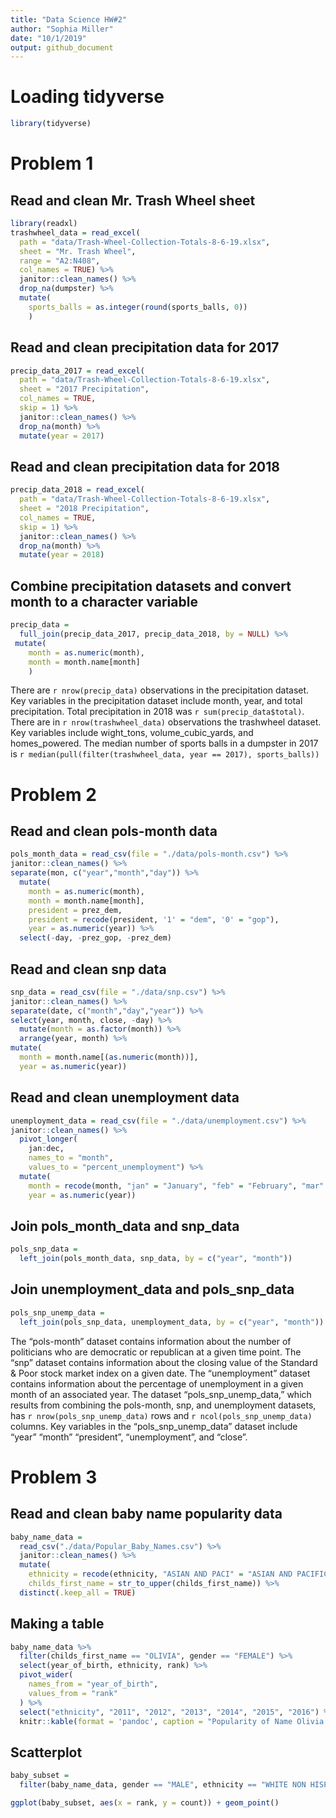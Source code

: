 ```yaml
---
title: "Data Science HW#2"
author: "Sophia Miller"
date: "10/1/2019"
output: github_document
---
```


# Loading tidyverse
```r
library(tidyverse)
```

# Problem 1
## Read and clean Mr. Trash Wheel sheet

```r
library(readxl)
trashwheel_data = read_excel(
  path = "data/Trash-Wheel-Collection-Totals-8-6-19.xlsx",
  sheet = "Mr. Trash Wheel",
  range = "A2:N408",
  col_names = TRUE) %>%
  janitor::clean_names() %>%
  drop_na(dumpster) %>%
  mutate(
    sports_balls = as.integer(round(sports_balls, 0))
    )
``` 

## Read and clean precipitation data for 2017

```r
precip_data_2017 = read_excel(
  path = "data/Trash-Wheel-Collection-Totals-8-6-19.xlsx",
  sheet = "2017 Precipitation",
  col_names = TRUE,
  skip = 1) %>%
  janitor::clean_names() %>%
  drop_na(month) %>%
  mutate(year = 2017)
```

## Read and clean precipitation data for 2018

```r
precip_data_2018 = read_excel(
  path = "data/Trash-Wheel-Collection-Totals-8-6-19.xlsx",
  sheet = "2018 Precipitation",
  col_names = TRUE,
  skip = 1) %>%
  janitor::clean_names() %>%
  drop_na(month) %>%
  mutate(year = 2018)
```

## Combine precipitation datasets and convert month to a character variable

```r
precip_data = 
  full_join(precip_data_2017, precip_data_2018, by = NULL) %>%
 mutate(
    month = as.numeric(month),
    month = month.name[month]
    )
```

There are `r nrow(precip_data)` observations in the precipitation dataset. Key variables in the precipitation dataset include month, year, and total precipitation. Total precipitation in 2018 was `r sum(precip_data$total)`. There are in `r nrow(trashwheel_data)` observations the trashwheel dataset. Key variables include wight_tons, volume_cubic_yards, and homes_powered. The median number of sports balls in a dumpster in 2017 is `r median(pull(filter(trashwheel_data, year == 2017), sports_balls))`

# Problem 2

## Read and clean pols-month data

```r
pols_month_data = read_csv(file = "./data/pols-month.csv") %>%
janitor::clean_names() %>%
separate(mon, c("year","month","day")) %>%
  mutate(
    month = as.numeric(month),
    month = month.name[month],
    president = prez_dem,
    president = recode(president, '1' = "dem", '0' = "gop"),
    year = as.numeric(year)) %>%
  select(-day, -prez_gop, -prez_dem)
```
## Read and clean snp data

```r
snp_data = read_csv(file = "./data/snp.csv") %>%
janitor::clean_names() %>%
separate(date, c("month","day","year")) %>%
select(year, month, close, -day) %>%
  mutate(month = as.factor(month)) %>%
  arrange(year, month) %>%
mutate(
  month = month.name[(as.numeric(month))],
  year = as.numeric(year))
```

## Read and clean unemployment data

```r
unemployment_data = read_csv(file = "./data/unemployment.csv") %>%
janitor::clean_names() %>%
  pivot_longer(
    jan:dec,
    names_to = "month",
    values_to = "percent_unemployment") %>%
  mutate(
    month = recode(month, "jan" = "January", "feb" = "February", "mar" = "March", "apr" = "April", "may" = "May", "jun" = "June", "jul" = "July", "aug" = "August", "sep" = "September", "oct" = "October", "nov" = "November", "dec" = "December"),
    year = as.numeric(year))
```
## Join pols_month_data and snp_data

```r
pols_snp_data = 
  left_join(pols_month_data, snp_data, by = c("year", "month"))
```

## Join unemployment_data and pols_snp_data

```r
pols_snp_unemp_data = 
  left_join(pols_snp_data, unemployment_data, by = c("year", "month"))
```

The "pols-month" dataset contains information about the number of politicians who are democratic or republican at a given time point. The "snp" dataset contains information about the closing value of the Standard & Poor stock market index on a given date. The "unemployment" dataset contains information about the percentage of unemployment in a given month of an associated year. The dataset "pols_snp_unemp_data," which results from combining the pols-month, snp, and unemployment datasets, has `r nrow(pols_snp_unemp_data)` rows and `r ncol(pols_snp_unemp_data)` columns. Key variables in the "pols_snp_unemp_data" dataset include "year" "month" "president", "unemployment", and "close". 


# Problem 3

## Read and clean baby name popularity data

```r
baby_name_data = 
  read_csv("./data/Popular_Baby_Names.csv") %>%
  janitor::clean_names() %>%
  mutate(
    ethnicity = recode(ethnicity, "ASIAN AND PACI" = "ASIAN AND PACIFIC ISLANDER", "BLACK NON HISP" = "BLACK NON HISPANIC", "WHITE NON HISP" = "WHITE NON HISPANIC"),
    childs_first_name = str_to_upper(childs_first_name)) %>%
  distinct(.keep_all = TRUE)
```
## Making a table
```r
baby_name_data %>%
  filter(childs_first_name == "OLIVIA", gender == "FEMALE") %>% 
  select(year_of_birth, ethnicity, rank) %>%
  pivot_wider(
    names_from = "year_of_birth",
    values_from = "rank"
  ) %>% 
  select("ethnicity", "2011", "2012", "2013", "2014", "2015", "2016") %>% 
  knitr::kable(format = 'pandoc', caption = "Popularity of Name Olivia among Females by Ethnicity Over Time (2011-2016)")
```





## Scatterplot

```r
baby_subset = 
  filter(baby_name_data, gender == "MALE", ethnicity == "WHITE NON HISPANIC", year_of_birth == "2016" )

ggplot(baby_subset, aes(x = rank, y = count)) + geom_point()
```



